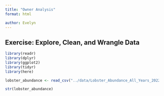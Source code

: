 ```yaml
---
title: "Owner Analysis"
format: html

author: Evelyn
---
```


## Exercise: Explore, Clean, and Wrangle Data

```r
library(readr)
library(dplyr)
library(ggplot2)
library(tidyr)
library(here)
```
```r
lobster_abundance <- read_csv("../data/Lobster_Abundance_All_Years_20220829.csv")
```

```r
str(lobster_abundance)
```

